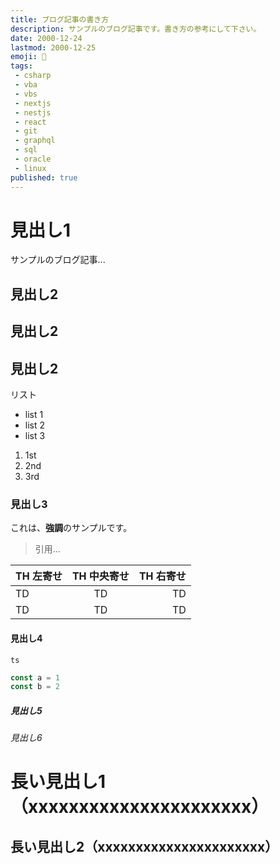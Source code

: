 ```yaml
---
title: ブログ記事の書き方
description: サンプルのブログ記事です。書き方の参考にして下さい。
date: 2000-12-24
lastmod: 2000-12-25
emoji: 🔰
tags: 
 - csharp 
 - vba 
 - vbs 
 - nextjs
 - nestjs
 - react
 - git
 - graphql
 - sql
 - oracle
 - linux
published: true
---
```


# 見出し1

サンプルのブログ記事...

## 見出し2

## 見出し2

## 見出し2

リスト

- list 1
- list 2
- list 3

1. 1st
2. 2nd
3. 3rd

### 見出し3

これは、**強調**のサンプルです。

> 引用...

| TH 左寄せ | TH 中央寄せ | TH 右寄せ |
| :--- | :---: | ---: |
| TD | TD | TD |
| TD | TD | TD |

#### 見出し4

`ts`  

```ts
const a = 1
const b = 2
```

##### 見出し5

###### 見出し6

# 長い見出し1（xxxxxxxxxxxxxxxxxxxxxx）

## 長い見出し2（xxxxxxxxxxxxxxxxxxxxxx）
